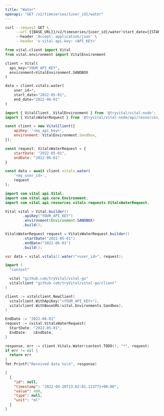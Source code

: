 ```yaml
---
title: "Water"
openapi: "GET /v2/timeseries/{user_id}/water"
---
```


<RequestExample>

```bash Bash
curl --request GET \
     --url {{BASE_URL}}/v2/timeseries/{user_id}/water?start_date={{START_DATE}}&end_date={{END_DATE}} \
     --header 'Accept: application/json' \
     --header 'x-vital-api-key: <API_KEY>'
```

```python Python
from vital.client import Vital
from vital.environment import VitalEnvironment

client = Vital(
  api_key="YOUR_API_KEY",
  environment=VitalEnvironment.SANDBOX
)

data = client.vitals.water(
    user_id=*,
    start_date="2022-05-01",
    end_date="2022-06-01"
)
```

```javascript Node
import { VitalClient, VitalEnvironment } from '@tryvital/vital-node';
import { VitalsWaterRequest } from '@tryvital/vital-node/api/resources/vitals';

const client = new VitalClient({
    apiKey: '<my_api_key>',
    environment: VitalEnvironment.Sandbox,
});

const request: VitalsWaterRequest = {
    startDate: "2022-05-01",
    endDate: "2022-06-01"
}

const data = await client.vitals.water(
    '<my_user_id>',
    request
);
```

```java Java
import com.vital.api.Vital;
import com.vital.api.core.Environment;
import com.vital.api.resources.vitals.requests.VitalsWaterRequest;

Vital vital = Vital.builder()
        .apiKey("YOUR_API_KEY")
        .environment(Environment.SANDBOX)
        .build();

VitalsWaterRequest request = VitalsWaterRequest.builder()
        .startDate("2022-05-01")
        .endDate("2022-06-01")
        .build();

var data = vital.vitals().water("<user_id>", request);
```

```go Go
import (
  "context"

  vital "github.com/tryVital/vital-go"
  vitalclient "github.com/tryVital/vital-go/client"
)

client := vitalclient.NewClient(
  vitalclient.WithApiKey("<YOUR_API_KEY>"),
  vitalclient.WithBaseURL(vital.Environments.Sandbox),
)

EndDate := "2022-06-01"
request := &vital.VitalsWaterRequest{
  StartDate: "2022-05-01",
  EndDate:   &EndDate,
}

response, err := client.Vitals.Water(context.TODO(), "*", request)
if err != nil {
  return err
}
fmt.Printf("Received data %s\n", response)
```

</RequestExample>

<ResponseExample>

```json Example
[
  {
    "id": null,
    "timestamp": "2022-04-20T13:02:01.123771+00:00",
    "value": 400,
    "type": null,
    "unit": "ml"
  }
]
```

</ResponseExample>
